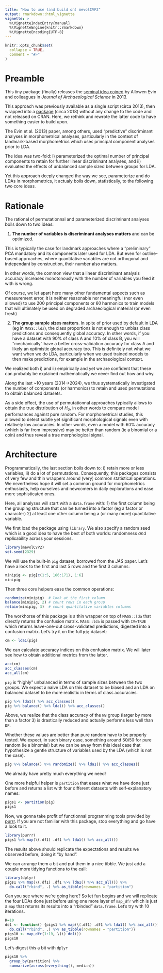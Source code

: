 ```yaml
---
title: "How to use (and build on) mevolCVP2"
output: rmarkdown::html_vignette
vignette: >
  %\VignetteIndexEntry{manual}
  %\VignetteEngine{knitr::rmarkdown}
  %\VignetteEncoding{UTF-8}
---
```


```r
knitr::opts_chunk$set(
  collapse = TRUE,
  comment = "#>"
)
```

# Preamble

This tiny package (finally) releases the [seminal idea coined](https://www.sciencedirect.com/science/article/abs/pii/S030544031200355X) by Allowen Evin and colleagues in _Journal of Archaeological Science_ in 2013.

This approach was previously available as a single script (circa 2013), then wrapped into a [package](https://github.com/vbonhomme/mevolCVP) (circa 2018) without any change to the code and not released on CRAN. Here, we rethink and rewrote the latter code to have something easier to build upon.

The Evin et al. (2013) paper, among others, used "predictive" discriminant analyses in morphometrical analyses, particularly in the context of landmark-based morphometrics which uses principal component analyses prior to LDA.

The idea was two-fold: i) parameterized the optimal number of principal components to retain for further linear discriminant analyses, and ii) evaluated the effects of unbalanced sample sized between groups for LDA.

Yet this approach deeply changed the way we see, parameterize and do LDAs in morphometrics, it actualy boils down, statistically, to the following two core ideas.

# Rationale

The rational of permutationnal and parameterized discriminant analyses boils down to two ideas:

1) **The number of variables is discriminant analyses matters** and can be optimized.

This is typically the case for landmark approaches where a "preliminary" PCA mandatory and its components later used for LDA. But even for outline-based approaches, where quantitative variables are not orthogonal and independant by construction, their number also matters.

In other words, the common view that a linear discriminant analysis accuracy increases monotonously with the number of variables you feed it with is wrong. 

Of course, we let apart here many other fundamental aspects such as measurement error, it is neither reasonable nor meaningful (nor even allowed) to use 200 principal components or 60 harmonics to train models that will ultimately be used on degraded archaeological material (or even fresh)

2) **The group sample sizes matters**. In spite of prior used by default in LDA (eg in `MASS::lda`), the class proportions is not enough to unbias class predictions and consequently global accuracy. In other words, if you have a dataset with 90% of class A and 10% of class B, you will "mechanically" have a better cross-validation accuracy for class A and likely an optimistic global accuracy too. This is definitely not what we want when we do LDA, particularly when we used trained models to then make predictions, for example in the archaeological context.

We realized both i) and ii) empirically and yet we are confident that these can probably be explained mathematically we never find out how and why.

Along the last ~10 years (2014->2024), we thus systematically investigated the number of components (or harmonics) to retain and used permutations to obtain balanced datasets.

As a side effect, the use of permutationnal approaches typically allows to obtain the true distribution of $H_0$, in other words to compare model performances against pure random. For morphometrical studies, this allowed to detect subtle yet significant morphological signals even with relatively low accuracies. In other words, even a model with 60% accuracy (which is far from impressive) may be better than random (ie a binomial or a coin) and thus reveal a true morphological signal.

# Architecture
Programmatically, the last section boils down to: i) retain more or less variables, ii) do a lot of permutations. Consequently, this packages consists of very few and thin wrappers around (very) common statistical operations. We nevertheless hope it will set a common ground for morphometrics enthusiasts, help ourselves and newcomers in daily explorations and ease more sophisticated ones. 

Here, all analyses will start with a `data.frame` with:
1) the first column being the grouping structure that can be turned into a factor (eg a factor or character)
2) at least one other column being a (or many more) quantitative variable.

We first load the package using `library`. We also specify a random seed which is a good idea to have the best of both worlds: randomness _and_ replicability across your sessions.
```r
library(mevolCVP2)
set.seed(2329)
```

We will use the built-in `pig` dataset, borrowed from the _JAS_ paper. Let's have a look to the first and last 5 rows and the first 3 columns:
```r
minipig <- pig[c(1:5, 166:171), 1:6]
minipig
```

Then three core helpers ease the common operations:

```r
randomize(minipig)  # look at the first column
balance(minipig, 2) # count rows in each group
retain(minipig, 3)  # count quantitative variables columns
```

The workhorse of this package is a thin wrapper on top of `MASS::lda` that directly returns the confusion matrix. `MASS::lda` is passed with `CV=TRUE` which returns leave-one-out cross-validated predictions, digested into a confusion matrix. Let's try it on the full `pig` dataset:

```r
cm <- lda1(pig)
```

We can calculate accuracy indices on this confusion matrix. We will later see how to obtain additional metrics from the latter.

```r
acc(cm)
acc_classes(cm)
acc_all(cm)
```

`pig` is "highly" unbalanced in terms of sample sizes between the two groups. We expect a naive LDA on this dataset to be biased and an LDA on balanced dataset to be more realistic in terms of class accuracies.

```r
pig %>% lda1() %>% acc_classes()
pig %>% balance() %>% lda1() %>% acc_classes()
```

Above, we realize that the class accuracy of the `WB` group (larger by more than a factor 3) is drastically reduced and actually performs less well than `DP`.

Whether these values are better than pure random have to be properly tested. We expect, in such binary case, something around 50/50 for pure random (ie a binomial) but we can be away from this ideal case that hypothesize a gentle structure of variables used by the LDA (which is not the case).

```r
pig %>% balance() %>% randomize() %>% lda1() %>% acc_classes()
```

We already have pretty much everything we need!

One more helpful helper is `partition` that eases what we have done just before and returns a list with four different datasets with self-explanatory names:

```r
pigs1 <- partition(pig)
pigs1
```

Now, we gonna take profit of functionnal programming tools provided by [purrr](https://purrr.tidyverse.org/). If you are not familiar with this package, stop everything and go have a look to it.

```r
library(purrr)
pigs1 %>% map(\(.df1) .df1 %>% lda1() %>% acc_all())
```

The results above should replicate the expectations and results we observed before, doing it "by hand". 

We can arrange them a bit and put them in a nice tibble. We just add a couple more tidying functions to the call:

```r
library(dplyr)
pigs1 %>% map(\(.df1) .df1 %>% lda1() %>% acc_all()) %>% 
  do.call("rbind", .) %>% as_tibble(rownames = "partition")
```
Can you see where we're going here? So let fun begins and we will replicate the four LDAs done just before using one more layer of `map_dfr` which is just a `map` that returns its results into a "rbinded" `data.frame`. Let's try with 10 iterations.


```r
K=10
do1 <- function() {pigs1 %>% map(\(.df1) .df1 %>% lda1() %>% acc_all()) %>% 
  do.call("rbind", .) %>% as_tibble(rownames = "partition")}
pigs10 <- map_dfr(1:10, \(i) do1())
pigs10
```

Let's digest this a bit with `dplyr`
```r
pigs10 %>% 
  group_by(partition) %>% 
  summarize(across(everything(), median))

```

